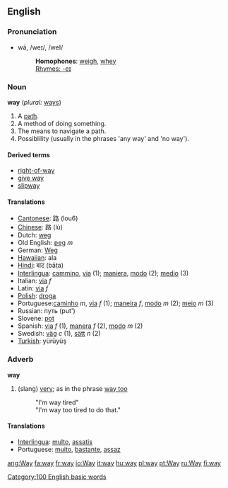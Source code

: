 ==English==

{{rank|how|long|am|121|way|even|say|well}}

===Pronunciation===
*wā, /weɪ/, /weI/
*:'''Homophones''': [[weigh]], [[whey]]
*:[[Rhymes:English:-eɪ|Rhymes: -eɪ]]

===Noun===
'''way''' (''plural:'' [[ways]])
#A [[path]].
#A method of doing something.
#The means to navigate a path.
#Possiblility (usually in the phrases 'any way' and 'no way').

====Derived terms====
*[[right-of-way]]
*[[give way]]
*[[slipway]]

====Translations====
*[[Cantonese]]: 路 (lou6)
*[[w:Chinese language|Chinese]]: 路 (lù)
*Dutch: [[weg]]
*Old English: [[ƿeg]] ''m''
*German: [[Weg]]
*[[Hawaiian]]: ala
*[[Hindi]]: बाट (bāṭa)
*[[Interlingua]]: [[cammino]], [[via]] (1); [[maniera]], [[modo]] (2); [[medio]] (3)
*Italian: [[via]]  ''f''
*Latin: [[via]] ''f''
*[[w:Polish language|Polish]]: [[droga]]
*Portuguese:[[caminho]] ''m'', [[via]] ''f'' (1); [[maneira]] ''f'', [[modo]] ''m'' (2); [[meio]] ''m'' (3)
*Russian:  путь (put')
*Slovene: [[pot]]
*Spanish: [[via]] ''f'' (1), [[manera]] ''f'' (2), [[modo]] ''m'' (2)
*Swedish: [[väg]] ''c'' (1),  [[sätt]] ''n'' (2)
*[[Turkish]]: yürüyüş

===Adverb===
'''way'''
# (slang) [[very]]; as in the phrase [[way too]]
#:"I'm way tired"
#:"I'm way too tired to do that."

====Translations====
*[[Interlingua]]: [[multo]], [[assatis]]
*Portuguese: [[muito]], [[bastante]], [[assaz]]

[[Category:100 English basic words]]
[[ang:Way]]
[[fa:way]]
[[fr:way]]
[[io:Way]]
[[it:way]]
[[hu:way]]
[[pl:way]]
[[pt:Way]]
[[ru:Way]]
[[fi:way]]